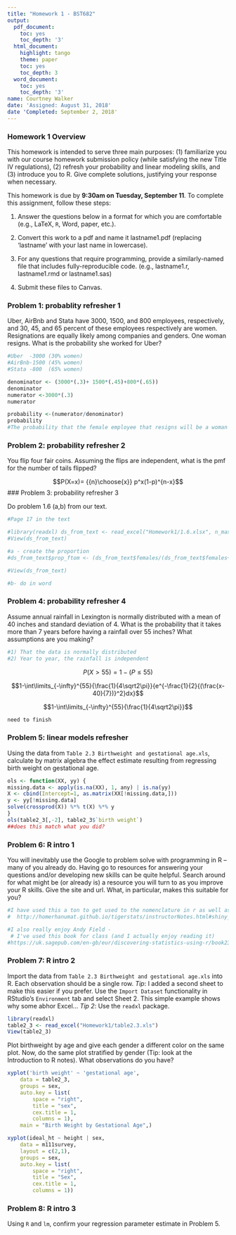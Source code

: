 ```yaml
---
title: "Homework 1 - BST682"
output:
  pdf_document:
    toc: yes
    toc_depth: '3'
  html_document:
    highlight: tango
    theme: paper
    toc: yes
    toc_depth: 3
  word_document:
    toc: yes
    toc_depth: '3'
name: Courtney Walker 
date: 'Assigned: August 31, 2018'
date 'Completed: September 2, 2018'
---
```



### Homework 1 Overview

This homework is intended to serve three main purposes: (1) familiarize you with our course homework submission policy (while satisfying the new Title IV regulations), (2) refresh your probability and linear modeling skills, and (3) introduce you to R.  Give complete solutions, justifying your response when necessary. 

This homework is due by **9:30am on Tuesday, September 11**.  To complete this assignment, follow these steps:

1. Answer the questions below in a format for which you are comfortable (e.g., LaTeX, $\texttt{R}$, Word, paper, etc.).


2. Convert this work to a pdf and name it lastname1.pdf (replacing 'lastname' with your last name in lowercase).

3. For any questions that require programming, provide a similarly-named file that includes fully-reproducible code.  (e.g., lastname1.r, lastname1.rmd or lastname1.sas)

4. Submit these files to Canvas.


### Problem 1: probablity refresher 1

Uber, AirBnb and Stata have 3000, 1500, and 800 employees, respectively, and 30, 45, and 65 percent of these employees respectively are women.  Resignations are equally likely among companies and genders.  One woman resigns.  What is the probability she worked for Uber?


```r
#Uber  -3000 (30% women) 
#AirBnb-1500 (45% women) 
#Stata -800  (65% women)

denominator <- (3000*(.3)+ 1500*(.45)+800*(.65))
denominator 
numerator <-3000*(.3)
numerator 

probability <-(numerator/denominator)
probability
#The probability that the female employee that resigns will be a woman is .43

```


### Problem 2: probability refresher 2

You flip four fair coins.  Assuming the flips are independent, what is the pmf for the number of tails flipped?

$$P(X=x)= {{n}\choose{x}} p^x(1-p)^{n-x}$$
### Problem 3: probability refresher 3

Do problem 1.6 (a,b) from our text.

```r
#Page 17 in the text 

#library(readxl) ds_from_text <- read_excel("Homework1/1.6.xlsx", n_max = 17)
#View(ds_from_text)

```

```r
#a - create the proportion 
#ds_from_text$prop_ftom <- (ds_from_text$females/(ds_from_text$females+ds_from_text$males))

#View(ds_from_text)
```

```r
#b- do in word 

```


### Problem 4: probability refresher 4

Assume annual rainfall in Lexington is normally distributed with a mean of 40 inches and standard deviation of 4. What is the probability that it takes more than 7 years before having a rainfall over 55 inches?  What assumptions are you making?

```r
#1) That the data is normally distributed 
#2) Year to year, the rainfall is independent

```
$$P(X>55)=1-(P \leq 55)$$


$$1-\int\limits_{-\infty}^{55}{\frac{1}{4\sqrt2\pi}}{e^{-\frac{1}{2}{(\frac{x-40}{7})}^2}dx}$$

$$1-\int\limits_{-\infty}^{55}{\frac{1}{4\sqrt2\pi}}$$

```r
need to finish 
```

### Problem 5: linear models refresher
Using the data from `Table 2.3 Birthweight and gestational age.xls`, calculate by matrix algebra the effect estimate resulting from regressing birth weight on gestational age.
```r
ols <- function(XX, yy) {
missing.data <- apply(is.na(XX), 1, any) | is.na(yy)
X <- cbind(Intercept=1, as.matrix(XX[!missing.data,]))
y <- yy[!missing.data]
solve(crossprod(X)) %*% t(X) %*% y
}
ols(table2_3[,-2], table2_3$`birth weight`)
##does this match what you did?
```


### Problem 6: R intro 1

You will inevitably use the Google to problem solve with programming in R -- many of you already do.  Having go to resources for answering your questions and/or developing new skills can be quite helpful.  Search around for what might be (or already is) a resource you will turn to as you improve your R skills.  Give the site and url.  What, in particular, makes this suitable for you?

```r
#I have used this a ton to get used to the nomenclature in r as well as practice a bit - 
#  http://homerhanumat.github.io/tigerstats/instructorNotes.html#shiny_apps

#I also really enjoy Andy Field - 
 # I've used this book for class (and I actually enjoy reading it)
#https://uk.sagepub.com/en-gb/eur/discovering-statistics-using-r/book236067


```


### Problem 7: R intro 2

Import the data from `Table 2.3 Birthweight and gestational age.xls` into R.  Each observation should be a single row.  *Tip*: I added a second sheet to make this easier if you prefer. Use the `Import Dataset` functionality in RStudio's `Environment` tab and select Sheet 2.  This simple example shows why some abhor Excel... *Tip 2*: Use the `readxl` package.

```r
library(readxl)
table2_3 <- read_excel("Homework1/table2.3.xls")
View(table2_3)

```


Plot birthweight by age and give each gender a different color on the same plot.  Now, do the same plot stratified by gender (Tip: look at the Introduction to R notes).  What observations do you have?

```r
xyplot('birth weight' ~ 'gestational age',
	data = table2_3,
	groups = sex,
	auto.key = list(
		space = "right",
		title = "sex",
		cex.title = 1,
		columns = 1), 
	main = "Birth Weight by Gestational Age",)

```

```r
xyplot(ideal_ht ~ height | sex,
	data = m111survey,
	layout = c(2,1),
	groups = sex,
	auto.key = list(
		space = "right",
		title = "Sex",
		cex.title = 1,
		columns = 1))
```




### Problem 8: R intro 3

Using `R` and `lm`, confirm your regression parameter estimate in Problem 5.  